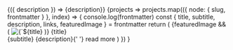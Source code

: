 ---
---


<SiteMetaData>
  {({ description }) => <Box sx={{ bg: "muted", p: 3 }}>{description}</Box>}
</SiteMetaData>

<Divider />

<SourceList>
  {projects =>
    projects.map(({ node: { slug, frontmatter } }, index) => {
      console.log(frontmatter)
      const { title, subtitle, description, links, featuredImage } = frontmatter
      return (
        <Card key={title} >
          <Flex mb="3">
            {featuredImage && (
              <Img
                fixed={featuredImage.childImageSharp.fixed}
                alt={`${title} icon`}
                imgStyle={{ borderRadius: theme.radii[4] }}
              />
            )}
            <Box ml="3">
              <Link href={`/${slug}`} variant="heading">
                {title}
              </Link><br />
              <Text>{subtitle}</Text>
            </Box>
          </Flex>
          <Text>{description}</Text>{' '}
          <Link href={slug}>read more</Link>
        </Card>
      )
    })
}

</SourceList>
